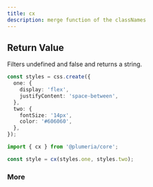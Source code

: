```yaml
---
title: cx
description: merge function of the classNames
---
```


## Return Value

Filters undefined and false and returns a string.

```ts
const styles = css.create({
  one: {
    display: 'flex',
    justifyContent: 'space-between',
  },
  two: {
    fontSize: '14px',
    color: '#606060',
  },
});
```

```ts title="tsx"
import { cx } from '@plumeria/core';

const style = cx(styles.one, styles.two);
```

### More

<Cards>
  <Card title="Learn more about css.create" href="/docs/create" />
  <Card title="Learn more about Fumadocs" href="https://fumadocs.vercel.app" />
</Cards>
